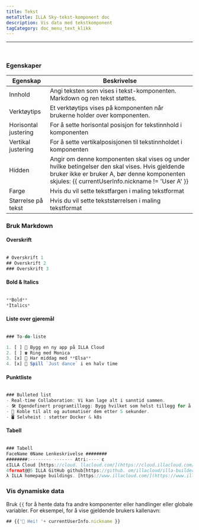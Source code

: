 ```yaml
---
title: Tekst
metaTitle: ILLA Sky-tekst-komponent doc
description: Vis data med tekstkomponent
tagCategory: doc_menu_text_klikk
---
```


* * *

## <Heading hidden>Tekst</Heading>

<img src='https://cdn.illacloud.com/official-website/img/docs/assemble/text1.png' alt="" />

### Egenskaper

| Egenskap             | Beskrivelse                                                                                                                                                                                         |
| -------------------- | --------------------------------------------------------------------------------------------------------------------------------------------------------------------------------------------------- |
| Innhold              | Angi teksten som vises i tekst-komponenten. Markdown og ren tekst støttes.                                                                                                                          |
| Verktøytips          | Et verktøytips vises på komponenten når brukerne holder over komponenten.                                                                                                                           |
| Horisontal justering | For å sette horisontal posisjon for tekstinnhold i komponenten                                                                                                                                      |
| Vertikal justering   | For å sette vertikalposisjonen til tekstinnholdet i komponenten                                                                                                                                     |
| Hidden               | Angir om denne komponenten skal vises og under hvilke betingelser den skal vises. Hvis gjeldende bruker ikke er bruker A, bør denne komponenten skjules: {{ currentUserInfo.nickname != 'User A' }} |
| Farge                | Hvis du vil sette tekstfargen i maling tekstformat                                                                                                                                                  |
| Størrelse på tekst   | Hvis du vil sette tekststørrelsen i maling tekstformat                                                                                                                                              |

### Bruk Markdown

#### Overskrift

<img src='https://cdn.illacloud.com/official-website/img/docs/assemble/text2.png' alt="" />

```jsx
# Overskrift 1
## Overskrift 2
### Overskrift 3
```

#### Bold & Italics

<img src='https://cdn.illacloud.com/official-website/img/docs/assemble/text3.png' alt="" />

```jsx
**Bold**
*Italics*
```

#### Liste over gjøremål

<img src='https://cdn.illacloud.com/official-website/img/docs/assemble/text4.png' alt="" />

```jsx
### To-do-liste

1. [ ] 🚀 Bygg en ny app på ILLA Cloud
2. [ ] ☎️ Ring med Monica
3. [x] 🍷 Har middag med **Elsa**
4. [x] 💃 Spill `Just dance` i en halv time
```

#### Punktliste

<img src='https://cdn.illacloud.com/official-website/img/docs/assemble/text5.png' alt="" />

```jsx
### Bulleted list
- Real-time Collaboration: Vi kan lage alt i sanntid sammen.
- 🛠️ Egendefinert programtillegg: Bygg hvilket som helst tillegg for å gjøre det du vil.
- 🤖 Koble til alt og automatisér dem etter 5 sekunder.
- 🖥️ Selvheist : støtter Docker & k8s
```

#### Tabell

<img src='https://cdn.illacloud.com/official-website/img/docs/assemble/text6.png' alt="" />

```jsx
### Tabell
FaceName θName Lenkeskrivelse ########
########:-------- ------- Atri:---- ε
εILLA Cloud [https://cloud. llacloud.com/](https://cloud.illacloud.com/) ∙Build apps på ILLA Cloudephal
4format@@5 ILLA GitHub github[https://github. om/illacloud/illa-builder](https://github.com/illacloud/illa-builder) githubStar oss på GitHubΔ
λ ILLA homepage buildings. [https://www.illacloud.com/](https://www.illacloud.com/) githubILLA Cloud Offical webside
```

### Vis dynamiske data

Bruk `{{` for å hente data fra andre komponenter eller handlinger eller globale variabler. For eksempel, for å vise gjeldende brukers kallenavn:

```jsx
## {{'👋 Hei! '+ currentUserInfo.nickname }}
```
